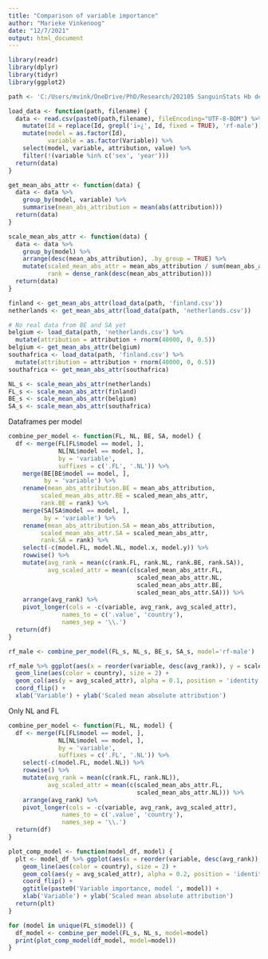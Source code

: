 ```yaml
---
title: "Comparison of variable importance"
author: "Marieke Vinkenoog"
date: "12/7/2021"
output: html_document
---
```


```r
library(readr)
library(dplyr)
library(tidyr)
library(ggplot2)
```


```r
path <- 'C:/Users/mvink/OneDrive/PhD/Research/202105 SanguinStats Hb deferral/shap values comp/'

load_data <- function(path, filename) {
  data <- read.csv(paste0(path,filename), fileEncoding="UTF-8-BOM") %>%
    mutate(Id = replace(Id, grepl('ï»¿', Id, fixed = TRUE), 'rf-male')) %>%
    mutate(model = as.factor(Id),
           variable = as.factor(Variable)) %>%
    select(model, variable, attribution, value) %>%
    filter(!(variable %in% c('sex', 'year')))
  return(data)
}

get_mean_abs_attr <- function(data) {
  data <- data %>%
    group_by(model, variable) %>%
    summarise(mean_abs_attribution = mean(abs(attribution)))
  return(data)
}

scale_mean_abs_attr <- function(data) {
  data <- data %>%
    group_by(model) %>%
    arrange(desc(mean_abs_attribution), .by_group = TRUE) %>%
    mutate(scaled_mean_abs_attr = mean_abs_attribution / sum(mean_abs_attribution),
           rank = dense_rank(desc(mean_abs_attribution))) 
  return(data)
}

finland <- get_mean_abs_attr(load_data(path, 'finland.csv'))
netherlands <- get_mean_abs_attr(load_data(path, 'netherlands.csv'))

# No real data from BE and SA yet
belgium <- load_data(path, 'netherlands.csv') %>%
  mutate(attribution = attribution + rnorm(40000, 0, 0.5))
belgium <- get_mean_abs_attr(belgium)
southafrica <- load_data(path, 'finland.csv') %>%
  mutate(attribution = attribution + rnorm(40000, 0, 0.5))
southafrica <- get_mean_abs_attr(southafrica)

NL_s <- scale_mean_abs_attr(netherlands)
FL_s <- scale_mean_abs_attr(finland)
BE_s <- scale_mean_abs_attr(belgium)
SA_s <- scale_mean_abs_attr(southafrica)

```

Dataframes per model

```r
combine_per_model <- function(FL, NL, BE, SA, model) {
  df <- merge(FL[FL$model == model, ],
              NL[NL$model == model, ],
              by = 'variable',
              suffixes = c('.FL', '.NL')) %>%
    merge(BE[BE$model == model, ],
          by = 'variable') %>%
    rename(mean_abs_attribution.BE = mean_abs_attribution,
         scaled_mean_abs_attr.BE = scaled_mean_abs_attr,
         rank.BE = rank) %>%
    merge(SA[SA$model == model, ],
          by = 'variable') %>%
    rename(mean_abs_attribution.SA = mean_abs_attribution,
         scaled_mean_abs_attr.SA = scaled_mean_abs_attr,
         rank.SA = rank) %>%
    select(-c(model.FL, model.NL, model.x, model.y)) %>%
    rowwise() %>%
    mutate(avg_rank = mean(c(rank.FL, rank.NL, rank.BE, rank.SA)),
           avg_scaled_attr = mean(c(scaled_mean_abs_attr.FL,
                                    scaled_mean_abs_attr.NL,
                                    scaled_mean_abs_attr.BE,
                                    scaled_mean_abs_attr.SA))) %>%
    arrange(avg_rank) %>%
    pivot_longer(cols = -c(variable, avg_rank, avg_scaled_attr),
               names_to = c('.value', 'country'),
               names_sep = '\\.')
  return(df)
}

rf_male <- combine_per_model(FL_s, NL_s, BE_s, SA_s, model='rf-male')

rf_male %>% ggplot(aes(x = reorder(variable, desc(avg_rank)), y = scaled_mean_abs_attr, group = country)) +
  geom_line(aes(color = country), size = 2) +
  geom_col(aes(y = avg_scaled_attr), alpha = 0.1, position = 'identity') +
  coord_flip() + 
  xlab('Variable') + ylab('Scaled mean absolute attribution')


```
Only NL and FL

```r
combine_per_model <- function(FL, NL, model) {
  df <- merge(FL[FL$model == model, ],
              NL[NL$model == model, ],
              by = 'variable',
              suffixes = c('.FL', '.NL')) %>%
    select(-c(model.FL, model.NL)) %>%
    rowwise() %>%
    mutate(avg_rank = mean(c(rank.FL, rank.NL)),
           avg_scaled_attr = mean(c(scaled_mean_abs_attr.FL,
                                    scaled_mean_abs_attr.NL))) %>%
    arrange(avg_rank) %>%
    pivot_longer(cols = -c(variable, avg_rank, avg_scaled_attr),
               names_to = c('.value', 'country'),
               names_sep = '\\.')
  return(df)
}

plot_comp_model <- function(model_df, model) {
  plt <- model_df %>% ggplot(aes(x = reorder(variable, desc(avg_rank)), y = scaled_mean_abs_attr, group = country)) +
    geom_line(aes(color = country), size = 2) +
    geom_col(aes(y = avg_scaled_attr), alpha = 0.2, position = 'identity') +
    coord_flip() + 
    ggtitle(paste0('Variable importance, model ', model)) +
    xlab('Variable') + ylab('Scaled mean absolute attribution')
  return(plt)
}

for (model in unique(FL_s$model)) {
  df_model <- combine_per_model(FL_s, NL_s, model=model)
  print(plot_comp_model(df_model, model=model))
}

```















